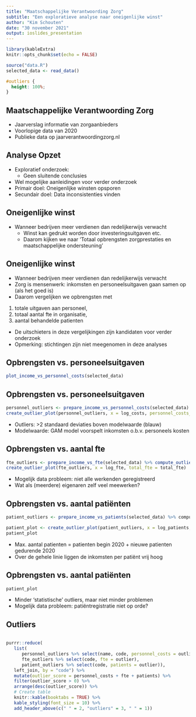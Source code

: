 ```yaml
---
title: "Maatschappelijke Verantwoording Zorg"
subtitle: "Een exploratieve analyse naar oneigenlijke winst"
author: "Kim Schouten"
date: "30 november 2021"
output: ioslides_presentation
---
```


```r
library(kableExtra)
knitr::opts_chunk$set(echo = FALSE)

source("data.R")
selected_data <- read_data()

```

```css
#outliers {
  height: 100%;
}

```

## Maatschappelijke Verantwoording Zorg

 - Jaarverslag informatie van zorgaanbieders
 - Voorlopige data van 2020
 - Publieke data op jaarverantwoordingzorg.nl

## Analyse Opzet

 - Exploratief onderzoek:
   - Geen sluitende conclusies
 - Wel mogelijke aanleidingen voor verder onderzoek
 - Primair doel: Oneigenlijke winsten opsporen
 - Secundair doel: Data inconsistenties vinden


## Oneigenlijke winst 

 - Wanneer bedrijven meer verdienen dan redelijkerwijs verwacht
   - Winst kan gedrukt worden door investeringsuitgaven etc.
   - Daarom kijken we naar 'Totaal opbrengsten zorgprestaties en maatschappelijke ondersteuning'

## Oneigenlijke winst 

 - Wanneer bedrijven meer verdienen dan redelijkerwijs verwacht
 - Zorg is mensenwerk: inkomsten en personeelsuitgaven gaan samen op (als het goed is)
 - Daarom vergelijken we opbrengsten met 
  1. totale uitgaven aan personeel, 
  2. totaal aantal fte in organisatie, 
  3. aantal behandelde patienten
 - De uitschieters in deze vergelijkingen zijn kandidaten voor verder onderzoek
 - Opmerking: stichtingen zijn niet meegenomen in deze analyses


## Opbrengsten vs. personeelsuitgaven

```r
plot_income_vs_personnel_costs(selected_data)

```

## Opbrengsten vs. personeelsuitgaven

```r

personnel_outliers <- prepare_income_vs_personnel_costs(selected_data) %>% compute_outliers()
create_outlier_plot(personnel_outliers, x = log_costs, personnel_costs_current = personnel_costs_current)

```

- Outliers: >2 standaard deviaties boven modelwaarde (blauw)
- Modelwaarde: GAM model voorspelt inkomsten o.b.v. personeels kosten

## Opbrengsten vs. aantal fte

```r
fte_outliers <- prepare_income_vs_fte(selected_data) %>% compute_outliers()
create_outlier_plot(fte_outliers, x = log_fte, total_fte = total_fte)
```

- Mogelijk data probleem: niet alle werkenden geregistreerd
- Wat als (meerdere) eigenaren zelf veel meewerken? 


## Opbrengsten vs. aantal patiënten

```r
patient_outliers <- prepare_income_vs_patients(selected_data) %>% compute_outliers

patient_plot <- create_outlier_plot(patient_outliers, x = log_patients, total_patients = patients_max)
patient_plot
```

- Max. aantal patienten = patienten begin 2020 + nieuwe patienten gedurende 2020
- Over de gehele linie liggen de inkomsten per patiënt vrij hoog

## Opbrengsten vs. aantal patiënten

```r
patient_plot
```

- Minder 'statistische' outliers, maar niet minder problemen
- Mogelijk data probleem: patiëntregistratie niet op orde?

## Outliers

<div style="overflow: scroll; height: 80%">
```r

purrr::reduce(
   list(
      personnel_outliers %>% select(name, code, personnel_costs = outlier),
      fte_outliers %>% select(code, fte = outlier),
      patient_outliers %>% select(code, patients = outlier)),
   left_join, by = "code") %>%
   mutate(outlier_score = personnel_costs + fte + patients) %>%
   filter(outlier_score > 0) %>%
   arrange(desc(outlier_score)) %>%
   # Create table
   knitr::kable(booktabs = TRUE) %>%
   kable_styling(font_size = 10) %>%
   add_header_above(c(" " = 2, "outliers" = 3, " " = 1))
```
</div>

## Conclusies

- Sommige aanbieders hebben onverklaarbaar hoge opbrengsten
- Verder onderzoek:
  - Zijn er andere factoren die dit kunnen verklaren?
  - Is er wellicht een probleem met de data?
  - Onderzoek het bedrijf: mogelijk oneigenlijke winst 
  
  